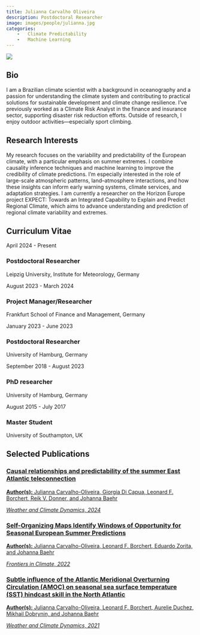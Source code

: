 ---
title: Julianna Carvalho Oliveira
description: Postdoctoral Researcher
image: images/people/julianna.jpg
categories:
    -	Climate Predictability
    -   Machine Learning
---


<div class="profile-container">
<div class="profile-image-container">
<img src="/images/people/julianna.jpg" class="profile-image">
<div class="social-icons">
  <a href="mailto:julianna.carvalho_oliveira@uni-leipzig.de" target="_blank">
    <i class="fa-solid fa-envelope"></i>
  </a>

  <a href="https://www.linkedin.com/in/j-carvalho-oliveira/ " target="_blank">
    <i class="fa-brands fa-linkedin"></i>
  </a>
</div>
</div>

<div class="bio-content">

## Bio  

I am a Brazilian climate scientist with a background in oceanography and a passion for understanding the climate system and contributing to practical solutions for sustainable development and climate change resilience. I’ve previously worked as a Climate Risk Analyst in the finance and insurance sector, supporting disaster risk reduction efforts. Outside of research, I enjoy outdoor activities—especially sport climbing.

</div>
</div>

## Research Interests

My research focuses on the variability and predictability of the European climate, with a particular emphasis on summer extremes. I combine causality inference techniques and machine learning to improve the credibility of climate predictions. I'm especially interested in the role of large-scale atmospheric patterns, land–atmosphere interactions, and how these insights can inform early warning systems, climate services, and adaptation strategies. I am currently a researcher on the Horizon Europe project EXPECT: Towards an Integrated Capability to Explain and Predict Regional Climate, which aims to advance understanding and prediction of regional climate variability and extremes.

## Curriculum Vitae <span class="cv-toggle" data-bs-toggle="collapse" data-bs-target="#cv-timeline" aria-expanded="false"></span>

<div id="cv-timeline" class="collapse">
<div class="timeline">
<div class="timeline-item">
<div class="timeline-date">April 2024 - Present</div>
<div class="timeline-content">
<h3>Postdoctoral Researcher</h3>
<p>Leipzig University, Institute for Meteorology, Germany</p>
</div>
</div>

<div class="timeline-item">
<div class="timeline-date">August 2023 - March 2024</div>
<div class="timeline-content">
<h3>Project Manager/Researcher</h3>
<p>Frankfurt School of Finance and Management, Germany</p>
</div>
</div>

<div class="timeline-item">
<div class="timeline-date">January 2023 - June 2023</div>
<div class="timeline-content">
<h3>Postdoctoral Researcher</h3>
<p>University of Hamburg, Germany</p>
</div>
</div>

<div class="timeline-item">
<div class="timeline-date">September 2018 - August 2023</div>
<div class="timeline-content">
<h3>PhD researcher</h3>
<p>University of Hamburg, Germany</p>
</div>
</div>

<div class="timeline-item">
<div class="timeline-date">August 2015 - July 2017</div>
<div class="timeline-content">
<h3>Master Student</h3>
<p>University of Southampton, UK</p>
</div>
</div>

</div>
</div>


## Selected Publications


<div class="publications-grid">

<div class="publication-card">
<a href="https://wcd.copernicus.org/articles/5/1561/2024/wcd-5-1561-2024.html" target="_blank">
<h3>Causal relationships and predictability of the summer East Atlantic teleconnection
</h3>
<p><b>Author(s):</b> Julianna Carvalho-Oliveira, Giorgia Di Capua, Leonard F. Borchert, Reik V. Donner, and Johanna Baehr</p>
<p><i>Weather and Climate Dynamics, 2024</i></p>
</a>
</div>

<div class="publication-card">
<a href="https://www.frontiersin.org/journals/climate/articles/10.3389/fclim.2022.844634/full" target="_blank">
<h3>Self-Organizing Maps Identify Windows of Opportunity for Seasonal European Summer Predictions</h3>
<p><b>Author(s):</b> Julianna Carvalho-Oliveira,  Leonard F. Borchert, Eduardo Zorita, and Johanna Baehr</p>
<p><i>Frontiers in Climate, 2022</i></p>
</a>
</div>

<div class="publication-card">
<a href="https://wcd.copernicus.org/articles/2/739/2021/wcd-2-739-2021.html" target="_blank">
<h3>Subtle influence of the Atlantic Meridional Overturning Circulation (AMOC) on seasonal sea surface temperature (SST) hindcast skill in the North Atlantic</h3>
<p><b>Author(s):</b> Julianna Carvalho-Oliveira,  Leonard F. Borchert, Aurelie Duchez, Mikhail Dobrynin, and Johanna Baehr</p>
<p><i>Weather and Climate Dynamics, 2021</i></p>
</a>
</div>


</div>
